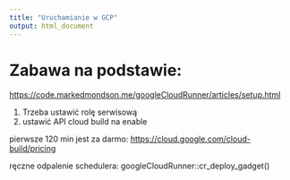 ```yaml
---
title: "Uruchamianie w GCP"
output: html_document
---
```


# Zabawa na podstawie:

<https://code.markedmondson.me/googleCloudRunner/articles/setup.html>

1. Trzeba ustawić rolę serwisową
2. ustawić API cloud build na enable



pierwsze 120 min jest za darmo:
<https://cloud.google.com/cloud-build/pricing>


ręczne odpalenie schedulera:
googleCloudRunner::cr_deploy_gadget()
